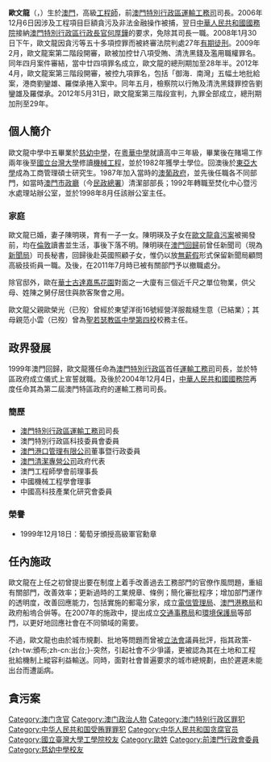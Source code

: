 {{blpunsourced|time=2018-10-20T18:06:19+00:00}}
{{Infobox Officeholder
| 圖像      = 
| 圖像大小  = 
| 圖像說明  = 
| 屆次1     = 1
| 職務1     = 運輸工務司司長
| 就任日期1 = 1999年12月20日
| 卸任日期1 = 2006年12月7日
| 行政長官1 = [[何厚鏵|何厚鏵]]
| 前任1     = 首任
| 繼任1     = [[劉仕堯|劉仕堯]]
| 姓名      = 歐文龍
| 原名      = 
| 字        = 
| 號        = 
| 籍貫      = 
| 出生日期  = {{birth date and age|1956|12|10}}
| 出生地點  = {{MAC-1951}}
| nationality    = {{CHN-MAC}}, {{PRT}}
| 逝世日期  = 
| 逝世地點  = 
| 安葬地點  =
| 居處      = 
| 政黨      = 
| 職業      = [[工程師|工程師]]
| 父母      = 父：歐榮光<br /> 母：范小雲
| 配偶      = 陳明瑛
| 子女      = 
| 親屬      = 
| 宗教信仰  = 
| 專業      = 
| 母校      = [[慈幼中學|慈幼中學]]<br />[[粵華中學|粵華中學]]<br />[[國立台灣大學|國立台灣大學]]<br />[[澳門大學|東亞大學]]
| 網站      = 
| 簽名      = 
| 腳註      =
}}
'''歐文龍'''（{{lang-pt|Ao Man Long}}，{{bd|1956年|12月10日|catIdx=A歐}}）生於[[澳門|澳門]]，高級[[工程師|工程師]]，前[[澳門特別行政區運輸工務司|澳門特別行政區運輸工務司]]司長。2006年12月6日因涉及工程項目巨額貪污及非法金融操作被捕，翌日[[中華人民共和國國務院|中華人民共和國國務院]]接納[[澳門特別行政區|澳門特別行政區]][[澳門特別行政區行政長官|行政長官]][[何厚鏵|何厚鏵]]的要求，免除其司長一職。2008年1月30日下午，歐文龍因貪污等五十多項控罪而被終審法院判處27年[[有期徒刑|有期徒刑]]。2009年2月，歐文龍案第二階段開審，歐被加控廿八項受賄、清洗黑錢及濫用職權罪名。同年四月案件審結，當中廿四項罪名成立，歐文龍的總刑期加至28年半。2012年4月，歐文龍案第三階段開審，被控九項罪名，包括「御海．南灣」五幅土地批給案，港商劉鑾雄、羅傑承捲入案中。同年五月，檢察院以行賄及清洗黑錢罪控告劉鑾雄及羅傑承。2012年5月31日，歐文龍案第三階段宣判，九罪全部成立，總刑期加刑至29年。

== 個人簡介 ==
歐文龍中學中五畢業於[[慈幼中學|慈幼中學]]，在[[粵華中學|粵華中學]]就讀高中三年級，畢業後在賭場工作兩年後至[[國立台灣大學|國立台灣大學]]修讀[[機械工程|機械工程]]，並於1982年獲學士學位。回澳後於[[澳門大學|東亞大學]]成為工商管理碩士研究生。1987年加入當時的[[澳葡政府|澳葡政府]]，並先後任職各不同部門，如當時[[澳門市政廳|澳門市政廳]]（今[[澳門民政總署|民政總署]]）清潔部部長；1992年轉職至焚化中心暨污水處理站辦公室，並於1998年8月任該辦公室主任。

=== 家庭 ===
歐文龍已婚，妻子陳明瑛，育有一子一女。陳明瑛及子女在[[歐文龍貪污案|歐文龍貪污案]]被揭發前，均在[[倫敦|倫敦]]讀書並生活，事後下落不明。陳明瑛在[[澳門回歸|澳門回歸]]前曾任新聞司（現為[[澳門新聞局|新聞局]]）司長秘書，回歸後赴英國照顧子女，惟仍以放[[無薪假|無薪假]]形式保留新聞局顧問高級技術員一職。及後，在2011年7月時已被有關部門予以撤職處分。

除官邸外，歐在[[華士古達嘉馬花園|華士古達嘉馬花園]]對面之一大廈有三個近千尺之單位物業，供父母、姓陳之舅仔居住與款客聚會之用。

歐文龍父親歐榮光（已歿）曾經於東望洋街16號經營洋服裁縫生意（已結業）；其母親范小雲（已歿）曾為[[聖若瑟教區中學第四校|聖若瑟教區中學第四校]]校務主任。

== 政界發展 ==
1999年澳門回歸，歐文龍獲任命為[[澳門特別行政區|澳門特別行政區]]首任[[運輸工務司|運輸工務司]]司長，並於特區政府成立儀式上宣誓就職。及後於2004年12月4日，[[中華人民共和國國務院|中華人民共和國國務院]]再度任命其為第二屆澳門特區政府的運輸工務司司長。

=== 簡歷 ===
* [[澳門特別行政區運輸工務司|澳門特別行政區運輸工務司]]司長
* 澳門特別行政區科技委員會委員
* [[澳門港口管理有限公司|澳門港口管理有限公司]]董事暨行政委員
* [[澳門清潔專營公司|澳門清潔專營公司]]政府代表
* 澳門工程師學會前理事長
* 中國機械工程學會理事
* 中國高科技產業化研究會委員

=== 榮譽 ===
* 1999年12月18日：葡萄牙頒授高級軍官勳章

== 任內施政 ==
歐文龍在上任之初曾提出要在制度上着手改善過去工務部門的官僚作風問題，重組有關部門，改善效率；更新過時的工業規章、條例；簡化審批程序；增加部門運作的透明度，改善回應能力，包括實施的郵電分家，成立[[澳門電信管理局|電信管理局]]、[[澳門港務局|澳門港務局]]和政府船塢合倂等。在2007年的施政中，提出成立[[交通事務局|交通事務局]]和[[環境保護局|環境保護局]]等部門，以更好地回應社會在不同領域的需要。

不過，歐文龍也由於城市規劃、批地等問題而曾被[[澳門特別行政區立法會|立法會]]議員批評，指其政策-{zh-tw:頒布;zh-cn:出台;}-突然，引起社會不少爭議，更被認為其在土地和工程批給機制上縱容利益輸送。同時，面對社會普遍要求的城市總規劃，由於遲遲未能出台而遭詬病。

== 貪污案 ==
{{Main|歐文龍貪污案}}

{{start box}}
{{s-off}}
{{s-before|鮑維立<br />{{MAC-1976}}運輸暨工務政務司}}
{{s-title|{{MAC}} [[運輸工務司|運輸工務司司長]]|1999年12月20日－2006年12月7日}}
{{s-vacant|貪污免職|next=[[劉仕堯|劉仕堯]]}}
{{end box}}
{{Mce}}

[[Category:澳门贪官|Category:澳门贪官]]
[[Category:澳门政治人物|Category:澳门政治人物]]
[[Category:澳门特别行政区罪犯|Category:澳门特别行政区罪犯]]
[[Category:中华人民共和国受贿罪罪犯|Category:中华人民共和国受贿罪罪犯]]
[[Category:中华人民共和国贪腐官员|Category:中华人民共和国贪腐官员]]
[[Category:國立臺灣大學工學院校友|Category:國立臺灣大學工學院校友]]
[[Category:歐姓|Category:歐姓]]
[[Category:前澳門行政會委員|Category:前澳門行政會委員]]
[[Category:慈幼中學校友|Category:慈幼中學校友]]